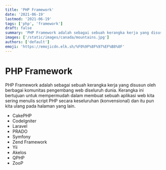 ```yaml
---
title: 'PHP Framework'
date: '2021-06-19'
lastmod: '2021-06-19'
tags: ['php', 'framework']
draft: false
summary: 'PHP Framework adalah sebagai sebuah kerangka kerja yang disusun oleh berbagai komunitas pengembang web diseluruh dunia.'
images: ['/static/images/canada/mountains.jpg']
authors: ['default']
emoji: 'https://emojicdn.elk.sh/%F0%9F%8F%97%EF%B8%8F'
---
```


# PHP Framework

PHP Framework adalah sebagai sebuah kerangka kerja yang disusun oleh berbagai komunitas pengembang web diseluruh dunia. Kerangka ini bertujuan untuk mempermudah dalam membuat sebuah aplikasi web kita sering menulis script PHP secara keseluruhan (konvensional) dan itu pun kita ulang pada halaman yang lain.

- CakePHP
- CodeIgniter
- Laravel
- PRADO
- Symfony
- Zend Framework
- Yii
- Akelos
- QPHP
- ZooP
